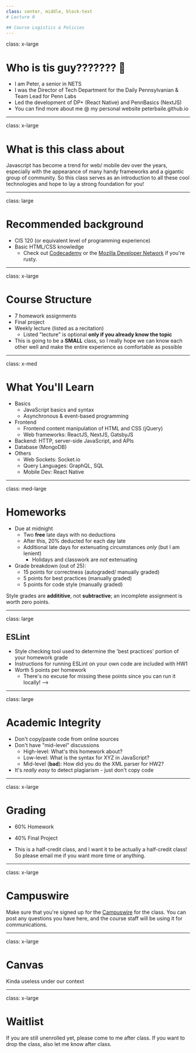 ```yaml
---
class: center, middle, block-text
# Lecture 0

## Course Logistics & Policies
---
```


class: x-large

# Who is tis guy??????? 🤔

- I am Peter, a senior in NETS
- I was the Director of Tech Department for the Daily Pennsylvanian & Team Lead for Penn Labs
- Led the development of DP+ (React Native) and PennBasics (NextJS)
- You can find more about me @ my personal website peterbaile.github.io

---

class: x-large

# What is this class about

Javascript has become a trend for web/ mobile dev over the years, especially with the appearance of many handy frameworks and a gigantic group of community. So this class serves as an introduction to all these cool technologies and hope to lay a strong foundation for you!

---

class: large

# Recommended background

- CIS 120 (or equivalent level of programming experience)
- Basic HTML/CSS knowledge
  - Check out [Codecademy](http://www.codecademy.com/) or the [Mozilla Developer Network](https://developer.mozilla.org/en-US/) if you're rusty.

---

class: x-large

# Course Structure

- 7 homework assignments
- Final project
- Weekly lecture (listed as a recitation)
  - Listed "lecture" is optional **only if you already know the topic**
- This is going to be a **SMALL** class, so I really hope we can know each other well and make the entire experience as comfortable as possible

---

class: x-med

# What You'll Learn

- Basics
  - JavaScript basics and syntax
  - Asynchronous & event-based programming
- Frontend
  - Frontend content manipulation of HTML and CSS (jQuery)
  - Web frameworks: ReactJS, NextJS, GatsbyJS
- Backend: HTTP, server-side JavaScript, and APIs
- Database (MongoDB)
- Others
  - Web Sockets: Socket.io
  - Query Languages: GraphQL, SQL
  - Mobile Dev: React Native

---

class: med-large

# Homeworks

- Due at midnight
  - Two **free** late days with no deductions
  - After this, 20% deducted for each day late
  - Additional late days for extenuating circumstances _only_ (but I am lenient)
    - Holidays and classwork are _not_ extenuating
- Grade breakdown (out of 25):
  - 15 points for correctness (autograded/ manually graded)
  - 5 points for best practices (manually graded)
  - 5 points for code style (manually graded)

Style grades are **addititive**, not **subtractive**; an incomplete assignment is worth zero points.

---

class: large

## ESLint

- Style checking tool used to determine the 'best practices' portion of your homework grade
- Instructions for running ESLint on your own code are included with HW1
- Worth 5 points per homework
  - There's no excuse for missing these points since you can run it locally! -->

---

class: large

# Academic Integrity

- Don't copy/paste code from online sources
- Don't have "mid-level" discussions
  - High-level: What's this homework about?
  - Low-level: What is the syntax for XYZ in JavaScript?
  - Mid-level (**bad**): How did you do the XML parser for HW2?
- It's _really easy_ to detect plagiarism - just don't copy code

---

class: x-large

# Grading

- 60% Homework
- 40% Final Project

- This is a half-credit class, and I want it to be actually a half-credit class! So please email me if you want more time or anything.

---

class: x-large

# Campuswire

Make sure that you're signed up for the [Campuswire](https://campuswire.com/c/GBED6F3F7/feed) for the class. You can post any questions you have here, and the course staff will be using it for communications.

---

class: x-large

# Canvas

Kinda useless under our context

---

class: x-large

# Waitlist

If you are still unenrolled yet, please come to me after class. If you want to drop the class, also let me know after class.
